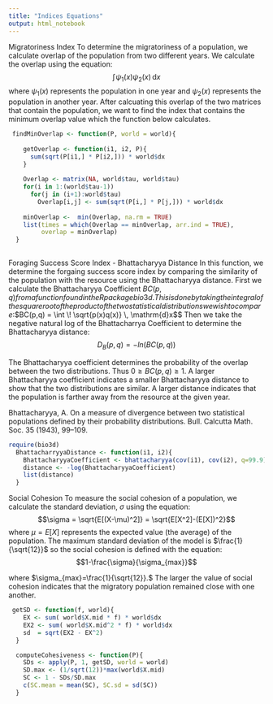 ```yaml
---
title: "Indices Equations"
output: html_notebook
---
```


Migratoriness Index
To determine the migratoriness of a population, we calculate overlap of the population from two different years. We calculate the overlap using the equation:
$$\int \! \psi_1(x) \psi_2(x) \, \mathrm{d}x$$
where $\psi_1(x)$ represents the population in one year and $\psi_2(x)$ represents the population in another year. After calcuating this overlap of the two matrices that contain the population, we want to find the index that contains the minimum overlap value which the function below calculates.    

```r
 findMinOverlap <- function(P, world = world){
    
    getOverlap <- function(i1, i2, P){
      sum(sqrt(P[i1,] * P[i2,])) * world$dx
    }
    
    Overlap <- matrix(NA, world$tau, world$tau)
    for(i in 1:(world$tau-1))
      for(j in (i+1):world$tau)
        Overlap[i,j] <- sum(sqrt(P[i,] * P[j,])) * world$dx
    
    minOverlap <-  min(Overlap, na.rm = TRUE)
    list(times = which(Overlap == minOverlap, arr.ind = TRUE),
         overlap = minOverlap)
  }
  

```

Foraging Success Score Index - Bhattacharyya Distance
In this function, we determine the forgaing success score index by comparing the similarity of the population with the resource using the Bhattacharyya distance. First we calculate the Bhattacharyya Coefficient $BC(p,q) from a function found in the R package bio3d. This is done by taking the integral of the square root of the product of the two statistical distributions we wish to compare: 
$$BC(p,q) = \int \! \sqrt{p(x)q(x)} \, \mathrm{d}x$$
Then we take the negative natural log of the Bhattacharrya Coefficient to determine the Bhattacharyya distance: $$D_B(p,q) = -ln(BC(p,q))$$

The Bhattacharyya coefficient determines the probability of the overlap between the two distributions. Thus $0 \ge BC(p,q) \ge 1$. A larger Bhattacharyya coefficient indicates a smaller Bhattacharyya distance to show that the two distributions are similar. A larger distance indicates that the population is farther away from the resource at the given year. 

Bhattacharyya, A. On a measure of divergence between two statistical populations defined by their probability distributions. Bull. Calcutta Math. Soc. 35 (1943), 99–109.
```r
require(bio3d)
  BhattacharryyaDistance <- function(i1, i2){
    BhattacharyyaCoefficient <- bhattacharyya(cov(i1), cov(i2), q=99.9) #do we need a q value?
    distance <- -log(BhattacharyyaCoefficient)
    list(distance)
  }


```


Social Cohesion
To measure the social cohesion of a population, we calculate the standard deviation, $\sigma$  using the equation:
$$\sigma = \sqrt{E[(X-\mu)^2]} = \sqrt{E[X^2]-(E[X])^2}$$
where $\mu=E[X]$ represents the expected value (the average) of the population. The maximum standard deviation of the model is $\frac{1}{\sqrt{12}}$ so the social cohesion is defined with the equation: $$1-\frac{\sigma}{\sigma_{max}}$$

where $\sigma_{max}=\frac{1}{\sqrt{12}}.$ The larger the value of social cohesion indicates that the migratory population remained close with one another. 
```r
 getSD <- function(f, world){
    EX <- sum( world$X.mid * f) * world$dx
    EX2 <- sum( world$X.mid^2 * f) * world$dx
    sd  = sqrt(EX2 - EX^2)
  }

  computeCohesiveness <- function(P){
    SDs <- apply(P, 1, getSD, world = world)
    SD.max <- (1/sqrt(12))*max(world$X.mid)
    SC <- 1 - SDs/SD.max
    c(SC.mean = mean(SC), SC.sd = sd(SC))
  }

```

